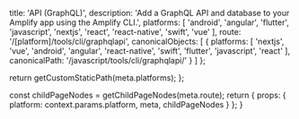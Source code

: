 
  title: 'API (GraphQL)',
  description: 'Add a GraphQL API and database to your Amplify app using the Amplify CLI.',
  platforms: [
    'android',
    'angular',
    'flutter',
    'javascript',
    'nextjs',
    'react',
    'react-native',
    'swift',
    'vue'
  ],
  route: '/[platform]/tools/cli/graphqlapi',
  canonicalObjects: [
    {
      platforms: [
        'nextjs',
        'vue',
        'android',
        'angular',
        'react-native',
        'swift',
        'flutter',
        'javascript',
        'react'
      ],
      canonicalPath: '/javascript/tools/cli/graphqlapi/'
    }
  ]
};

  return getCustomStaticPath(meta.platforms);
};

  const childPageNodes = getChildPageNodes(meta.route);
  return {
    props: {
      platform: context.params.platform,
      meta,
      childPageNodes
    }
  };
}

<Overview childPageNodes={props.childPageNodes} />
